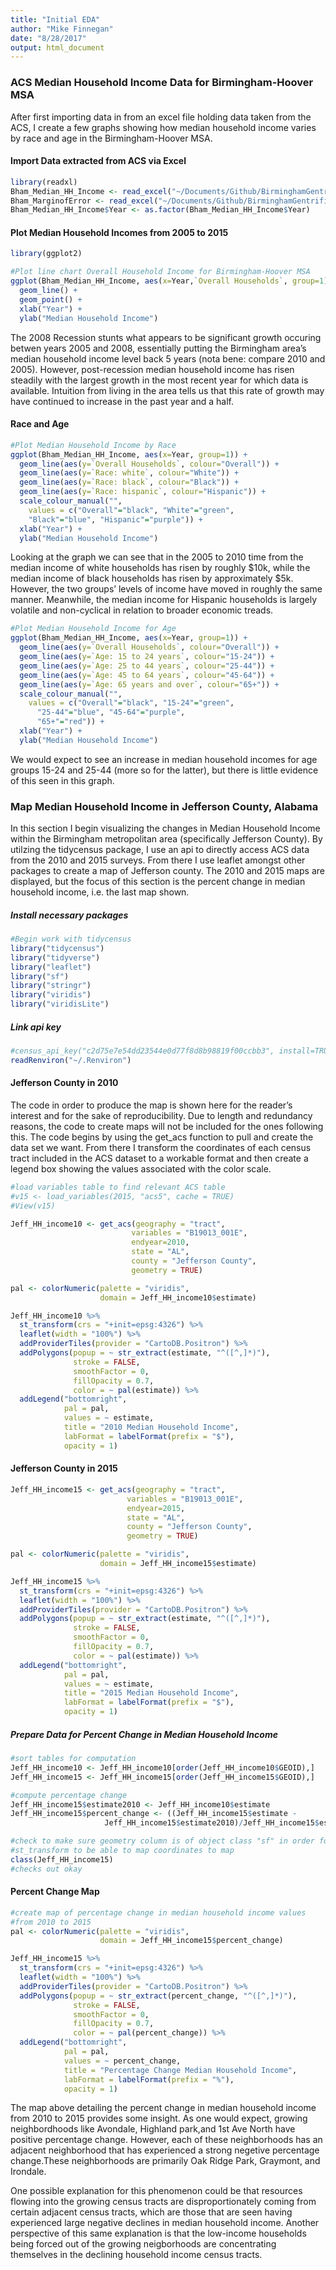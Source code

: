 ```yaml
---
title: "Initial EDA"
author: "Mike Finnegan"
date: "8/28/2017"
output: html_document
---
```


### ACS Median Household Income Data for Birmingham-Hoover MSA
After first importing data in from an excel file holding data taken from the ACS, I create a few graphs showing how median household income varies by race and age in the Birmingham-Hoover MSA.

#### Import Data extracted from ACS via Excel
```r
library(readxl)
Bham_Median_HH_Income <- read_excel("~/Documents/Github/BirminghamGentrification/Bham_Median_HH_Income.xlsx")
Bham_MarginofError <- read_excel("~/Documents/Github/BirminghamGentrification/Bham_Median_HH_Income_MarginofError.xlsx")
Bham_Median_HH_Income$Year <- as.factor(Bham_Median_HH_Income$Year) 
```


#### Plot Median Household Incomes from 2005 to 2015
```r
library(ggplot2)

#Plot line chart Overall Household Income for Birmingham-Hoover MSA
ggplot(Bham_Median_HH_Income, aes(x=Year,`Overall Households`, group=1)) +
  geom_line() +
  geom_point() +
  xlab("Year") +
  ylab("Median Household Income")
```
The 2008 Recession stunts what appears to be significant growth occuring betwen years 2005 and 2008, essentially putting the Birmingham area's median household income level back 5 years (nota bene: compare 2010 and 2005). However, post-recession median household income has risen steadily with the largest growth in the most recent year for which data is available. Intuition from living in the area tells us that this rate of growth may have continued to increase in the past year and a half.
  
#### Race and Age 
```r
#Plot Median Household Income by Race
ggplot(Bham_Median_HH_Income, aes(x=Year, group=1)) +
  geom_line(aes(y=`Overall Households`, colour="Overall")) +
  geom_line(aes(y=`Race: white`, colour="White")) +
  geom_line(aes(y=`Race: black`, colour="Black")) +
  geom_line(aes(y=`Race: hispanic`, colour="Hispanic")) +
  scale_colour_manual("", 
    values = c("Overall"="black", "White"="green", 
    "Black"="blue", "Hispanic"="purple")) +
  xlab("Year") +
  ylab("Median Household Income")
```  
Looking at the graph we can see that in the 2005 to 2010 time from the median income of white households has risen by roughly $10k, while the median income of black households has risen by approximately $5k. However, the two groups' levels of income have moved in roughly the same manner. Meanwhile, the median income for Hispanic households is largely volatile and non-cyclical in relation to broader economic treads. 

```r
#Plot Median Household Income for Age
ggplot(Bham_Median_HH_Income, aes(x=Year, group=1)) +
  geom_line(aes(y=`Overall Households`, colour="Overall")) +
  geom_line(aes(y=`Age: 15 to 24 years`, colour="15-24")) +
  geom_line(aes(y=`Age: 25 to 44 years`, colour="25-44")) +
  geom_line(aes(y=`Age: 45 to 64 years`, colour="45-64")) +
  geom_line(aes(y=`Age: 65 years and over`, colour="65+")) +
  scale_colour_manual("", 
    values = c("Overall"="black", "15-24"="green", 
      "25-44"="blue", "45-64"="purple",
      "65+"="red")) +
  xlab("Year") +
  ylab("Median Household Income")
```
We would expect to see an increase in median household incomes for age groups 15-24 and 25-44 (more so for the latter), but there is little evidence of this seen in this graph.

### Map Median Household Income in Jefferson County, Alabama
In this section I begin visualizing the changes in Median Household Income within the Birmingham metropolitan area (specifically Jefferson County). By utilzing the tidycensus package, I use an api to directly access ACS data from the 2010 and 2015 surveys. From there I use leaflet amongst other packages to create a map of Jefferson county. The 2010 and 2015 maps are displayed, but the focus of this section is the percent change in median household income, i.e. the last map shown.

##### Install necessary packages
```r
#Begin work with tidycensus
library("tidycensus")
library("tidyverse")
library("leaflet")
library("sf")
library("stringr")
library("viridis")
library("viridisLite")
```


##### Link api key
```r
#census_api_key("c2d75e7e54dd23544e0d77f8d8b98819f00ccbb3", install=TRUE)
readRenviron("~/.Renviron")
```

#### Jefferson County in 2010
The code in order to produce the map is shown here for the reader's interest and for the sake of reproducibility. Due to length and redundancy reasons, the code to create maps will not be included for the ones following this. The code begins by using the get_acs function to pull and create the data set we want. From there I transform the coordinates of each census tract included in the ACS dataset to a workable format and then create a legend box showing the values associated with the color scale.
```r
#load variables table to find relevant ACS table
#v15 <- load_variables(2015, "acs5", cache = TRUE)
#View(v15)

Jeff_HH_income10 <- get_acs(geography = "tract", 
                           variables = "B19013_001E",
                           endyear=2010,
                           state = "AL",
                           county = "Jefferson County",
                           geometry = TRUE)

pal <- colorNumeric(palette = "viridis", 
                    domain = Jeff_HH_income10$estimate)

Jeff_HH_income10 %>%
  st_transform(crs = "+init=epsg:4326") %>%
  leaflet(width = "100%") %>%
  addProviderTiles(provider = "CartoDB.Positron") %>%
  addPolygons(popup = ~ str_extract(estimate, "^([^,]*)"),
              stroke = FALSE,
              smoothFactor = 0,
              fillOpacity = 0.7,
              color = ~ pal(estimate)) %>%
  addLegend("bottomright", 
            pal = pal, 
            values = ~ estimate,
            title = "2010 Median Household Income",
            labFormat = labelFormat(prefix = "$"),
            opacity = 1)
```

#### Jefferson County in 2015
```r
Jeff_HH_income15 <- get_acs(geography = "tract", 
                          variables = "B19013_001E",
                          endyear=2015,
                          state = "AL",
                          county = "Jefferson County",
                          geometry = TRUE)

pal <- colorNumeric(palette = "viridis", 
                    domain = Jeff_HH_income15$estimate)

Jeff_HH_income15 %>%
  st_transform(crs = "+init=epsg:4326") %>%
  leaflet(width = "100%") %>%
  addProviderTiles(provider = "CartoDB.Positron") %>%
  addPolygons(popup = ~ str_extract(estimate, "^([^,]*)"),
              stroke = FALSE,
              smoothFactor = 0,
              fillOpacity = 0.7,
              color = ~ pal(estimate)) %>%
  addLegend("bottomright", 
            pal = pal, 
            values = ~ estimate,
            title = "2015 Median Household Income",
            labFormat = labelFormat(prefix = "$"),
            opacity = 1)
```

##### Prepare Data for Percent Change in Median Household Income
```r
#sort tables for computation
Jeff_HH_income10 <- Jeff_HH_income10[order(Jeff_HH_income10$GEOID),]
Jeff_HH_income15 <- Jeff_HH_income15[order(Jeff_HH_income15$GEOID),]

#compute percentage change
Jeff_HH_income15$estimate2010 <- Jeff_HH_income10$estimate
Jeff_HH_income15$percent_change <- ((Jeff_HH_income15$estimate -
                     Jeff_HH_income15$estimate2010)/Jeff_HH_income15$estimate2010)*100

#check to make sure geometry column is of object class "sf" in order for
#st_transform to be able to map coordinates to map
class(Jeff_HH_income15)
#checks out okay
```

#### Percent Change Map
```r
#create map of percentage change in median household income values
#from 2010 to 2015
pal <- colorNumeric(palette = "viridis", 
                    domain = Jeff_HH_income15$percent_change)

Jeff_HH_income15 %>%
  st_transform(crs = "+init=epsg:4326") %>%
  leaflet(width = "100%") %>%
  addProviderTiles(provider = "CartoDB.Positron") %>%
  addPolygons(popup = ~ str_extract(percent_change, "^([^,]*)"),
              stroke = FALSE,
              smoothFactor = 0,
              fillOpacity = 0.7,
              color = ~ pal(percent_change)) %>%
  addLegend("bottomright", 
            pal = pal, 
            values = ~ percent_change,
            title = "Percentage Change Median Household Income",
            labFormat = labelFormat(prefix = "%"),
            opacity = 1)
```
The map above detailing the percent change in median household income from 2010 to 2015 provides some insight. As one would expect, growing neighbordhoods like Avondale, Highland park,and 1st Ave North have positive percentage change. However, each of these neighborhoods has an adjacent neighborhood that has experienced a strong negetive percentage change.These neighborhoods are primarily Oak Ridge Park, Graymont, and Irondale.

One possible explanation for this phenomenon could be that resources flowing into the growing census tracts are disproportionately coming from certain adjacent census tracts, which are those that are seen having experienced large negative declines in median household income. Another perspective of this same explanation is that the low-income households being forced out of the growing neigborhoods are concentrating themselves in the declining household income census tracts.

